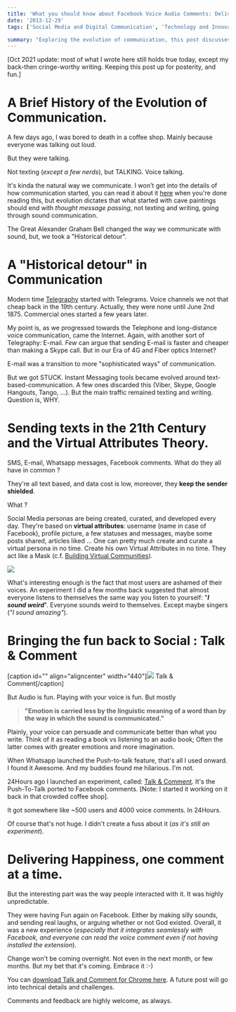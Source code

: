 ```yaml
---
title: 'What you should know about Facebook Voice Audio Comments: Delivering Happiness.'
date: '2013-12-29'
tags: ['Social Media and Digital Communication', 'Technology and Innovation']

summary: "Exploring the evolution of communication, this post discusses the shift from text-based messaging to voice interactions on social media. It introduces 'Talk & Comment,' an experiment that allows voice comments on Facebook, reflecting on its potential to bring fun and emotion back into online interactions."
---
```


\[Oct 2021 update: most of what I wrote here still holds true today, except my back-then cringe-worthy writing. Keeping this post up for posterity, and fun.\]

# A Brief History of the Evolution of Communication.

A few days ago, I was bored to death in a coffee shop. Mainly because everyone was talking out loud.

But they were talking.

Not texting (_except a few nerds_), but TALKING. Voice talking.

It's kinda the natural way we communicate. I won't get into the details of how communication started, you can read it about it [here](http://en.wikipedia.org/wiki/History_of_communication 'History of communication') when you're done reading this, but evolution dictates that what started with cave paintings should end with _thought message passing_, not texting and writing, going through sound communication.

The Great Alexander Graham Bell changed the way we communicate with sound, but, we took a "Historical detour".

# A "Historical detour" in Communication

Modern time [Telegraphy](http://en.wikipedia.org/wiki/Telegraphy) started with Telegrams. Voice channels we not that cheap back in the 19th century. Actually, they were none until June 2nd 1875. Commercial ones started a few years later.

My point is, as we progressed towards the Telephone and long-distance voice communication, came the Internet. Again, with another sort of Telegraphy: E-mail. _Few_ can argue that sending E-mail is faster and cheaper than making a Skype call. But in our Era of 4G and Fiber optics Internet?

E-mail was a transition to more "sophisticated ways" of communication.

But we got STUCK. Instant Messaging tools became evolved around text-based-communication. A few ones discarded this (Viber, Skype, Google Hangouts, Tango, ...). But the main traffic remained texting and writing. Question is, WHY.

# Sending texts in the 21th Century and the Virtual Attributes Theory.

SMS, E-mail, Whatsapp messages, Facebook comments. What do they all have in common ?

They're all text based, and data cost is low, moreover, they **keep the sender shielded**.

What ?

Social Media personas are being created, curated, and developed every day. They're based on **virtual attributes**: username (name in case of Facebook), profile picture, a few statuses and messages, maybe some posts shared, articles liked ... One can pretty much create and curate a virtual persona in no time. Create his own Virtual Attributes in no time. They act like a Mask (c.f. [Building Virtual Communities](http://www.amazon.com/Building-Virtual-Communities-Computational-Perspectives/dp/0521785588)).

![](images/listen_to_yourself.png)

What's interesting enough is the fact that most users are ashamed of their voices. An experiment I did a few months back suggested that almost everyone listens to themselves the same way you listen to yourself: "_**I sound weird**_". Everyone sounds weird to themselves. Except maybe singers (_"I sound amazing"_).

# Bringing the fun back to Social : Talk & Comment

\[caption id="" align="aligncenter" width="440"\][![](images/tac-store-440-280.png)](http://chrome.google.com/webstore/detail/djnhkfljnimcpelfndpcjcgngmefaobl) Talk & Comment\[/caption\]

But Audio is fun. Playing with your voice is fun. But mostly

> **"Emotion is carried less by the linguistic meaning of a word than by the way in which the sound is communicated."**

Plainly, your voice can persuade and communicate better than what you write. Think of it as reading a book vs listening to an audio book; Often the latter comes with greater emotions and more imagination.

When Whatsapp launched the Push-to-talk feature, that's all I used onward. I found it Awesome. And my buddies found me hilarious. I'm not.

24Hours ago I launched an experiment, called: [Talk & Comment](http://chrome.google.com/webstore/detail/djnhkfljnimcpelfndpcjcgngmefaobl). It's the Push-To-Talk ported to Facebook comments. [Note: I started it working on it back in that crowded coffee shop].

It got somewhere like ~500 users and 4000 voice comments. In 24Hours.

Of course that's not huge. I didn't create a fuss about it (_as it's still an experiment_).

# Delivering Happiness, one comment at a time.

But the interesting part was the way people interacted with it. It was highly unpredictable.

They were having Fun again on Facebook. Either by making silly sounds, and sending real laughs, or arguing whether or not God existed. Overall, it was a new experience (_especially that it integrates seamlessly with Facebook, and everyone can read the voice comment even if not having installed the extension_).

Change won't be coming overnight. Not even in the next month, or few months. But my bet that it's coming. Embrace it :-)

You can [download Talk and Comment for Chrome here](http://chrome.google.com/webstore/detail/djnhkfljnimcpelfndpcjcgngmefaobl). A future post will go into technical details and challenges.

Comments and feedback are highly welcome, as always.
